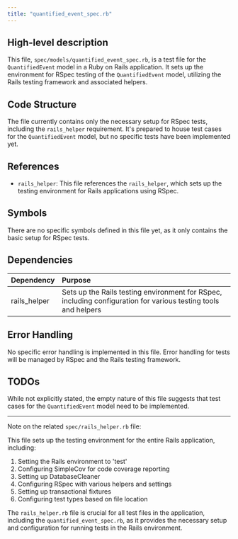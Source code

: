 ```yaml
---
title: "quantified_event_spec.rb"
---
```


## High-level description
This file, `spec/models/quantified_event_spec.rb`, is a test file for the `QuantifiedEvent` model in a Ruby on Rails application. It sets up the environment for RSpec testing of the `QuantifiedEvent` model, utilizing the Rails testing framework and associated helpers.

## Code Structure
The file currently contains only the necessary setup for RSpec tests, including the `rails_helper` requirement. It's prepared to house test cases for the `QuantifiedEvent` model, but no specific tests have been implemented yet.

## References
- `rails_helper`: This file references the `rails_helper`, which sets up the testing environment for Rails applications using RSpec.

## Symbols
There are no specific symbols defined in this file yet, as it only contains the basic setup for RSpec tests.

## Dependencies
| Dependency | Purpose |
|:-----------|:--------|
| rails_helper | Sets up the Rails testing environment for RSpec, including configuration for various testing tools and helpers |

## Error Handling
No specific error handling is implemented in this file. Error handling for tests will be managed by RSpec and the Rails testing framework.

## TODOs
While not explicitly stated, the empty nature of this file suggests that test cases for the `QuantifiedEvent` model need to be implemented.

---

Note on the related `spec/rails_helper.rb` file:

This file sets up the testing environment for the entire Rails application, including:

1. Setting the Rails environment to 'test'
2. Configuring SimpleCov for code coverage reporting
3. Setting up DatabaseCleaner
4. Configuring RSpec with various helpers and settings
5. Setting up transactional fixtures
6. Configuring test types based on file location

The `rails_helper.rb` file is crucial for all test files in the application, including the `quantified_event_spec.rb`, as it provides the necessary setup and configuration for running tests in the Rails environment.
